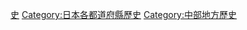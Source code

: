 {{Catnav|頁面分類|各種主題的頁面分類|按國家分類|各國行政區劃|日本行政區劃|日本都道府縣}}
{{catmore}}
{{日本行政區劃分類導航|歷史}}
{{Commons category|History of Niigata prefecture}}

{{DEFAULTSORT:Niigata}}
[[Category:新潟縣|史]]
[[Category:日本各都道府縣歷史|Category:日本各都道府縣歷史]]
[[Category:中部地方歷史|Category:中部地方歷史]]